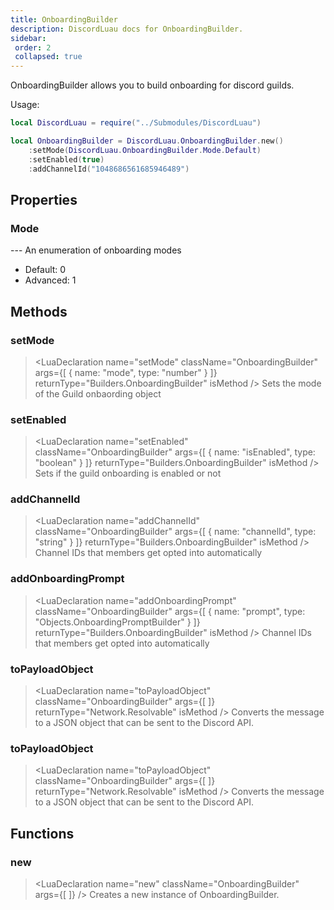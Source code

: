 ```yaml
---
title: OnboardingBuilder
description: DiscordLuau docs for OnboardingBuilder.
sidebar:
 order: 2
 collapsed: true
---
```

[//]: # (This file was automatically @generated from moonwave comments using a script. Please do not exit by hand.)
[//]: # (To actually edit documentation, make changes to the main DiscordLuau repo.)

[//]: # (----- DOCUMENT IMPORTS ----- )


[//]: # (----- DOCUMENT DESCRIPTION ----- )

OnboardingBuilder allows you to build onboarding for discord guilds.

Usage:
```lua
local DiscordLuau = require("../Submodules/DiscordLuau")

local OnboardingBuilder = DiscordLuau.OnboardingBuilder.new()
	:setMode(DiscordLuau.OnboardingBuilder.Mode.Default)
	:setEnabled(true)
	:addChannelId("1048686561685946489")
```

[//]: # (----- DOCUMENT PROPERTIES ----- )

## Properties

### Mode

<LuaProperty name="OnboardingBuilder.Mode" type="table" />
---
An enumeration of onboarding modes

- Default: 0
- Advanced: 1

[//]: # (----- DOCUMENT METHODS ----- )

## Methods

### setMode

> <LuaDeclaration name="setMode" className="OnboardingBuilder" args={[ { name: "mode", type: "number" } ]} returnType="Builders.OnboardingBuilder" isMethod />
Sets the mode of the Guild onbaording object
### setEnabled

> <LuaDeclaration name="setEnabled" className="OnboardingBuilder" args={[ { name: "isEnabled", type: "boolean" } ]} returnType="Builders.OnboardingBuilder" isMethod />
Sets if the guild onboarding is enabled or not
### addChannelId

> <LuaDeclaration name="addChannelId" className="OnboardingBuilder" args={[ { name: "channelId", type: "string" } ]} returnType="Builders.OnboardingBuilder" isMethod />
Channel IDs that members get opted into automatically
### addOnboardingPrompt

> <LuaDeclaration name="addOnboardingPrompt" className="OnboardingBuilder" args={[ { name: "prompt", type: "Objects.OnboardingPromptBuilder" } ]} returnType="Builders.OnboardingBuilder" isMethod />
Channel IDs that members get opted into automatically
### toPayloadObject

> <LuaDeclaration name="toPayloadObject" className="OnboardingBuilder" args={[  ]} returnType="Network.Resolvable" isMethod />
Converts the message to a JSON object that can be sent to the Discord API.
### toPayloadObject

> <LuaDeclaration name="toPayloadObject" className="OnboardingBuilder" args={[  ]} returnType="Network.Resolvable" isMethod />
Converts the message to a JSON object that can be sent to the Discord API.

[//]: # (----- DOCUMENT FUNCTIONS ----- )

## Functions

### new

> <LuaDeclaration name="new" className="OnboardingBuilder" args={[  ]} />
Creates a new instance of OnboardingBuilder.

